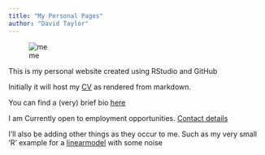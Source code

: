 ```yaml
---
title: "My Personal Pages"
author: "David Taylor"
---
```


![me](images/dbt.jpg)

This is my personal website created using RStudio and GitHub

Initially it will host my [CV](CV.html) as rendered from markdown.

You can find a (very) brief bio [here](About_Me.html)

I am Currently open to employment opportunities.
[Contact details](Contact_Me.html)

I'll also be adding other things as they occur to me.
Such as my very small 'R' example for a [linearmodel](linearmodel.html) with some noise
